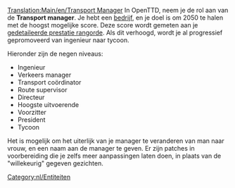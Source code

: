[[Translation:Main/en/Transport Manager]]
In OpenTTD, neem je de rol aan van de '''Transport manager'''. Je hebt een [[Main/nl/Bedrijf|bedrijf]], en je doel is om 2050 te halen met de hoogst mogelijke score. Deze score wordt gemeten aan je [[Main/en/Detailed Performance Rating|gedetaileerde prestatie rangorde]]. Als dit verhoogd, wordt je al progressief gepromoveerd van ingenieur naar tycoon.

Hieronder zijn de negen niveaus:
*Ingenieur
*Verkeers manager
*Transport coördinator
*Route supervisor
*Directeur
*Hoogste uitvoerende
*Voorzitter
*President
*Tycoon

Het is mogelijk om het uiterlijk van je manager te veranderen van man naar vrouw, en een naam aan de manager te geven. Er zijn patches in voorbereiding die je zelfs meer aanpassingen laten doen, in plaats van de "willekeurig" gegeven gezichten.

[[Category:nl/Entiteiten]]